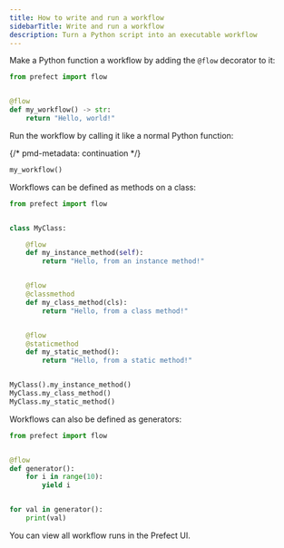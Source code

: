 ```yaml
---
title: How to write and run a workflow
sidebarTitle: Write and run a workflow
description: Turn a Python script into an executable workflow
---
```


Make a Python function a workflow by adding the `@flow` decorator to it:

```python
from prefect import flow


@flow
def my_workflow() -> str:
    return "Hello, world!"
```

Run the workflow by calling it like a normal Python function:

{/* pmd-metadata: continuation */}
```python
my_workflow()
```

Workflows can be defined as methods on a class:

```python
from prefect import flow


class MyClass:

    @flow
    def my_instance_method(self):
        return "Hello, from an instance method!"


    @flow
    @classmethod
    def my_class_method(cls):
        return "Hello, from a class method!"


    @flow
    @staticmethod
    def my_static_method():
        return "Hello, from a static method!"


MyClass().my_instance_method()
MyClass.my_class_method()
MyClass.my_static_method()
```

Workflows can also be defined as generators:

```python
from prefect import flow


@flow
def generator():
    for i in range(10):
        yield i


for val in generator():
    print(val)
```

You can view all workflow runs in the Prefect UI.


